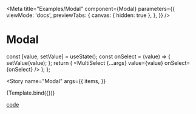 
<Meta
  title="Examples/Modal"
  component={Modal}
  parameters={{
    viewMode: 'docs',
    previewTabs: {
      canvas: { hidden: true },
    },
  }}
/>

# Modal

  const [value, setValue] = useState();
  const onSelect = (value) => {
    setValue(value);
  };
  return (
    <Modal>
      <MultiSelect {...args} value={value} onSelect={onSelect} />
    </Modal>
  );
};

<Story
  name="Modal"
  args={{
    items,
  }}
>
  {Template.bind({})}
</Story>

[code](https://github.com/RedMadRobot/use-dropdown/tree/master/example/Modal/Modal.tsx)
